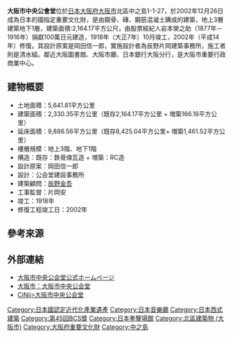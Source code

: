{{expand|time=2011-05-27T09:23:49+00:00}}
{{Infobox building
| building_name       = 大阪市中央公會堂
| native_building_name= {{lang|ja|大阪市中央公会堂}}
| image               = Osaka_Central_Public_Hall_02.jpg
| caption             = 
| map_type            = 
| altitude            = 
| building_type       = 
| architectural_style = 
| structural_system   = 
| cost                = 
| ren_cost            =
| location            = 
| address             = 日本大阪府大阪市<br/>北區中之島1丁目1番27号
| client              = 
| owner               = 
| current_tenants     = 
| landlord            = 
| coordinates         = 
| start_date          = 1913年6月28日
| completion_date     = 1918年10月31日
| inauguration_date   =
| renovation_date     = 
| demolition_date     = 
| destruction_date    = 
| height              = 
| diameter            = 
| other_dimensions    = 
| floor_count         = 
| floor_area          = 
| main_contractor     = 
| architect           = 
| architecture_firm   =
| structural_engineer = 
| services_engineer   = 
| civil_engineer      = 
| other_designers     = 
| quantity_surveyor   = 
| awards              = 
| ren_architect       =
| ren_firm            =
| ren_str_engineer    = 
| ren_serv_engineer   = 
| ren_civ_engineer    = 
| ren_oth_designers   = 
| ren_qty_surveyor    = 
| ren_awards          = 
| references          = 
}}
{{japanese|大阪市中央公会堂|おおさかしちゅうおうこうかいどう|Ōsakashi-chūō-kōkaidō|}}
'''大阪市中央公會堂'''位於[[日本|日本]][[大阪府|大阪府]][[大阪市|大阪市]]北區中之島1-1-27，於2002年12月26日成為日本的國指定重要文化財，是由鋼骨、磚、鋼筋混凝土購成的建築，地上3層建築地下1層，建築面積:2,164.17平方公尺，由股票經紀人岩本榮之助（1877年－1916年）捐獻100萬日元建造，1918年（大正7年）10月竣工，2002年（平成14年）修復。其設計原案是岡田信一郎，實施設計者為辰野片岡建築事務所，施工者則是清水組。鄰近大阪圖書館、大阪市廳、日本銀行大阪分行，是大阪市重要行政商業中心。

== 建物概要 ==
* 土地面積：5,641.81平方公里
* 建築面積：2,330.35平方公里（既存2,164.17平方公里 + 増築166.18平方公里）
* 延床面積：9,886.56平方公里（既存8,425.04平方公里+ 増築1,461.52平方公里）
* 樓層規模：地上3階、地下1階
* 構造：既存：鉄骨煉瓦造 + 増築：RC造
* 設計原案：岡田信一郎
* 設計：公会堂建設事務所
* 建築顧問：[[辰野金吾|辰野金吾]]
* 工事監督：片岡安
* 竣工：1918年
* 修復工程竣工日：2002年

== 參考來源 ==
== 外部連結 ==
* [https://osaka-chuokokaido.jp/ 大阪市中央公会堂公式ホームページ] {{Wayback|url=https://osaka-chuokokaido.jp/ |date=20220401113029 }}
* [https://www.city.osaka.lg.jp/keizaisenryaku/page/0000515661.html 大阪市：大阪市中央公会堂] {{Wayback|url=https://www.city.osaka.lg.jp/keizaisenryaku/page/0000515661.html |date=20220313062411 }}
* [https://ci.nii.ac.jp/search?q=%E5%A4%A7%E9%98%AA%E5%B8%82%E4%B8%AD%E5%A4%AE%E5%85%AC%E4%BC%9A%E5%A0%82&range=0&count=&sortorder=&type=0 CiNii>大阪市中央公会堂] {{Wayback|url=https://ci.nii.ac.jp/search?q=%E5%A4%A7%E9%98%AA%E5%B8%82%E4%B8%AD%E5%A4%AE%E5%85%AC%E4%BC%9A%E5%A0%82&range=0&count=&sortorder=&type=0 |date=20220320063015 }}

[[Category:日本國認定近代化產業遺產|Category:日本國認定近代化產業遺產]]
[[Category:日本音樂廳|Category:日本音樂廳]]
[[Category:日本西式建築|Category:日本西式建築]]
[[Category:第45回BCS獎|Category:第45回BCS獎]]
[[Category:日本拳擊場館|Category:日本拳擊場館]]
[[Category:北區建築物_(大阪市)|Category:北區建築物 (大阪市)]]
[[Category:大阪府重要文化財|Category:大阪府重要文化財]]
[[Category:中之島|Category:中之島]]